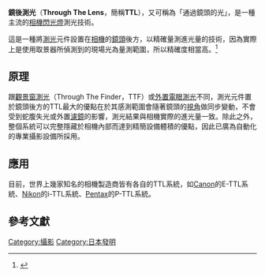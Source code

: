 '''鏡後測光'''（'''Through The Lens'''，簡稱'''TTL'''），又可稱為「通過鏡頭的光」，是一種主流的[[相機|相機]][[閃光燈|閃光燈]]測光技術。

這是一種將[[測光|測光]]元件設置在[[相機|相機]]的[[鏡頭|鏡頭]]後方，以精確量測進光量的技術，因為實際上是使用取景器所偵測到的現場光為量測範圍，所以精確度相當高。<ref>{{cite web |url=http://article.dcview.com/newreadarticle.php?id=8914 |title=存档副本 |accessdate=2013-05-18 |deadurl=yes |archiveurl=https://web.archive.org/web/20131101141549/http://article.dcview.com/newreadarticle.php?id=8914 |archivedate=2013-11-01 }}</ref>

== 原理 ==
跟[[觀景窗測光|觀景窗測光]]（Through The Finder，TTF）或[[外置電眼測光|外置電眼測光]]不同，測光元件置於鏡頭後方的TTL最大的優點在於其感測範圍會隨著鏡頭的[[視角|視角]]做同步變動，不會受到蛇腹失光或外置[[濾鏡|濾鏡]]的影響，測光結果與相機實際的進光量一致。除此之外，整個系統可以完整隱藏於相機內部而達到精簡設備體積的優點，因此已廣為自動化的專業攝影設備所採用。

== 應用 ==
{{fact|世界上第一台具備TTL系統的商業發售[[135規格|135規格]]之[[單眼相機|單眼相機]]是由[[東京光學株式會社|東京光學株式會社]]於1963年所推出的[[Topcon_RE|Topcon RE]]。|time=2008-06-03}}目前，世界上幾家知名的相機製造商皆有各自的TTL系統，如[[佳能|Canon]]的E-TTL系統、[[Nikon|Nikon]]的i-TTL系統、[[Pentax|Pentax]]的P-TTL系統。

==參考文獻==
<references/>

{{Photo-stub}}
[[Category:攝影|Category:攝影]]
[[Category:日本發明|Category:日本發明]]